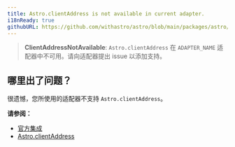 ```yaml
---
title: Astro.clientAddress is not available in current adapter.
i18nReady: true
githubURL: https://github.com/withastro/astro/blob/main/packages/astro/src/core/errors/errors-data.ts
---
```


<DontEditWarning />


> **ClientAddressNotAvailable**: `Astro.clientAddress` 在 `ADAPTER_NAME` 适配器中不可用。请向适配器提出 issue 以添加支持。

## 哪里出了问题？
很遗憾，您所使用的适配器不支持 `Astro.clientAddress`。

**请参阅：**
-  [官方集成](/zh-cn/guides/integrations-guide/#官方集成)
-  [Astro.clientAddress](/zh-cn/reference/api-reference/#astroclientaddress)
